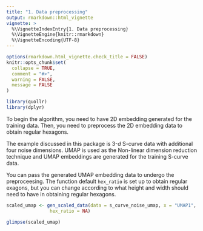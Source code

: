 ```yaml
---
title: "1. Data preprocessing"
output: rmarkdown::html_vignette
vignette: >
  %\VignetteIndexEntry{1. Data preprocessing}
  %\VignetteEngine{knitr::rmarkdown}
  %\VignetteEncoding{UTF-8}
---
```


```r
options(rmarkdown.html_vignette.check_title = FALSE)
knitr::opts_chunk$set(
  collapse = TRUE,
  comment = "#>",
  warning = FALSE, 
  message = FALSE
)
```

```r
library(quollr)
library(dplyr)
```

To begin the algorithm, you need to have 2D embedding generated for the training data. Then, you need to preprocess the 2D embedding data to obtain regular hexagons. 

The example discussed in this package is 3-$d$ S-curve data with additional four noise dimensions. UMAP is used as the Non-linear dimension reduction technique and UMAP embeddings are generated for the training S-curve data.

You can pass the generated UMAP embedding data to undergo the preproceesing. The function default `hex_ratio` is set up to obtain regular exagons, but you can change according to what height and width should need to have in obtaining regular hexagons.

```r
scaled_umap <- gen_scaled_data(data = s_curve_noise_umap, x = "UMAP1", y = "UMAP2", 
                hex_ratio = NA)

glimpse(scaled_umap)
```
